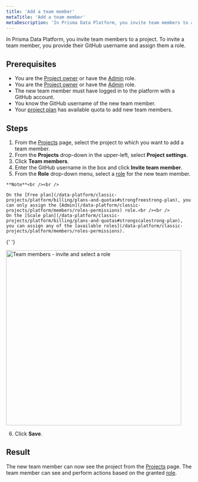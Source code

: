 ```yaml
---
title: 'Add a team member'
metaTitle: 'Add a team member'
metaDescription: 'In Prisma Data Platform, you invite team members to a project. To invite a team member, you provide their GitHub username and assign them a role.'
---
```


<TopBlock>

In Prisma Data Platform, you invite team members to a project. To invite a team member, you provide their GitHub username and assign them a role.

</TopBlock>

## Prerequisites

- You are the [Project owner](/data-platform/classic-projects/platform/members/roles-permissions) or have the [Admin](/data-platform/classic-projects/platform/members/roles-permissions) role.
- You are the [Project owner](/data-platform/classic-projects/platform/members/roles-permissions) or have the [Admin](/data-platform/classic-projects/platform/members/roles-permissions) role.
- The new team member must have logged in to the platform with a GitHub account.
- You know the GitHub username of the new team member.
- Your [project plan](/data-platform/classic-projects/platform/billing/plans-and-quotas) has available quota to add new team members.

## Steps

1. From the [Projects](https://cloud.prisma.io/projects) page, select the project to which you want to add a team member.
2. From the **Projects** drop-down in the upper-left, select **Project settings**.
3. Click **Team members**.
4. Enter the GitHub username in the box and click **Invite team member**.
5. From the **Role** drop-down menu, select a [role](/data-platform/classic-projects/platform/members/roles-permissions) for the new team member.

  <Admonition>

    **Note**<br /><br />

    On the [Free plan](/data-platform/classic-projects/platform/billing/plans-and-quotas#strongfreestrong-plan), you can only assign the [Admin](/data-platform/classic-projects/platform/members/roles-permissions) role.<br /><br />
    On the [Scale plan](/data-platform/classic-projects/platform/billing/plans-and-quotas#strongscalestrong-plan), you can assign any of the [available roles](/data-platform/classic-projects/platform/members/roles-permissions).

  </Admonition>

{' '}

<img
  src="./images/team-members-invite-and-select-role.png"
  alt="Team members - invite and select a role"
  width="475px"
/>

6. Click **Save**.

## Result

The new team member can now see the project from the [Projects](https://cloud.prisma.io/projects) page. The team member can see and perform actions based on the granted [role](/data-platform/classic-projects/platform/members/roles-permissions).
